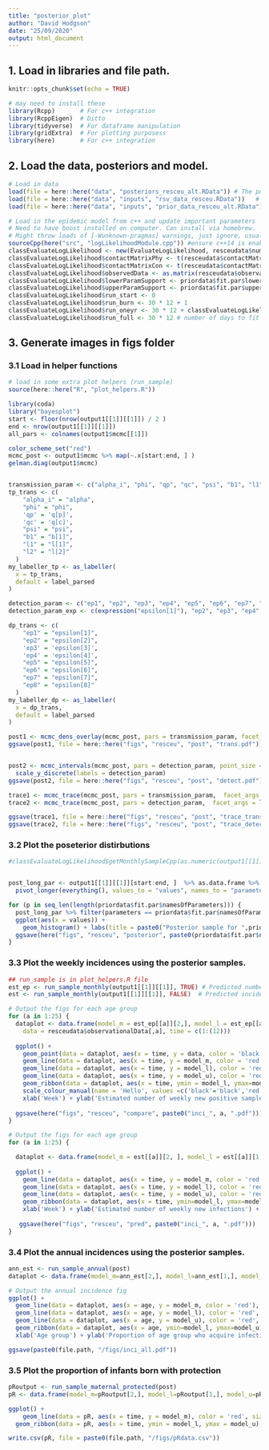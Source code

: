 ```yaml
---
title: "posterior_plot"
author: "David Hodgson"
date: "25/09/2020"
output: html_document
---
```


## 1. Load in libraries and file path.

```r
knitr::opts_chunk$set(echo = TRUE)

# may need to install these
library(Rcpp)       # For c++ integration
library(RcppEigen)  # Ditto
library(tidyverse)  # For dataframe manipulation
library(gridExtra)  # For plotting purposess 
library(here)       # For c++ integration

```

## 2. Load the data, posteriors and model.

```r

# Load in data
load(file = here::here("data", "posteriors_resceu_alt.RData")) # The posteriors from the true model
load(file = here::here("data", "inputs", "rsv_data_resceu.RData"))   # Load in model data, including observation data (which is made up i.e. not the same as I used in the paper).
load(file = here::here("data", "inputs", "prior_data_resceu_alt.RData"))   # Load in model data, including observation data (which is made up i.e. not the same as I used in the paper).

# Load in the epidemic model from c++ and update important parameters
# Need to have boost installed on computer. Can install via homebrew.
# Might throw loads of [-Wunknown-pragmas] warnings, just ignore, usually an issue with the coompiler.
sourceCpp(here("src", "logLikelihoodModule.cpp")) #ensure c++14 is enabled
classEvaluateLogLikelihood <- new(EvaluateLogLikelihood, resceudata$numberDailyLiveBirths, resceudata$population, resceudata$ageGroupBoundary) # Calls class
classEvaluateLogLikelihood$contactMatrixPhy <- t(resceudata$contactMatrixPhy)
classEvaluateLogLikelihood$contactMatrixCon <- t(resceudata$contactMatrixCon)
classEvaluateLogLikelihood$observedData <- as.matrix(resceudata$observationalData)
classEvaluateLogLikelihood$lowerParamSupport <- priordata$fit.par$lowerParSupport
classEvaluateLogLikelihood$upperParamSupport <- priordata$fit.par$upperParSupport
classEvaluateLogLikelihood$run_start <- 0
classEvaluateLogLikelihood$run_burn <- 30 * 12 + 1
classEvaluateLogLikelihood$run_oneyr <- 30 * 12 + classEvaluateLogLikelihood$run_burn
classEvaluateLogLikelihood$run_full <- 30 * 12 # number of days to fit the data and model to

```

## 3. Generate images in figs folder
### 3.1 Load in helper functions

```r

# load in some extra plot helpers (run_sample)
source(here::here("R", "plot_helpers.R"))

```

```r

library(coda)
library("bayesplot")
start <- floor(nrow(output1[[1]][[1]]) / 2 )
end <- nrow(output1[[1]][[1]])
all_pars <- colnames(output1$mcmc[[1]]) 

color_scheme_set("red")
mcmc_post <- output1$mcmc %>% map(~.x[start:end, ] )
gelman.diag(output1$mcmc)


transmission_param <- c("alpha_i", "phi", "qp", "qc", "psi", "b1", "l1", "l2" )
tp_trans <- c(
    "alpha_i" = "alpha",
    "phi" = "phi",
    'qp' = 'q[p]', 
    'qc' = 'q[c]',
    "psi" = "psi", 
    "b1" = "b[1]", 
    "l1" = "l[1]", 
    "l2" = "l[2]"
  )
my_labeller_tp <- as_labeller(
  x = tp_trans,
  default = label_parsed
)

detection_param <- c("ep1", "ep2", "ep3", "ep4", "ep5", "ep6", "ep7", "ep8")
detection_param_exp <- c(expression("epsilon[1]"), "ep2", "ep3", "ep4", "ep5", "ep6", "ep7", "ep8")

dp_trans <- c(
    "ep1" = "epsilon[1]",
    "ep2" = "epsilon[2]",
    'ep3' = 'epsilon[3]', 
    'ep4' = 'epsilon[4]',
    "ep5" = "epsilon[5]", 
    "ep6" = "epsilon[6]", 
    "ep7" = "epsilon[7]", 
    "ep8" = "epsilon[8]"
  )
my_labeller_dp <- as_labeller(
  x = dp_trans,
  default = label_parsed
)

post1 <- mcmc_dens_overlay(mcmc_post, pars = transmission_param, facet_args = list(labeller = my_labeller_tp))
ggsave(post1, file = here::here("figs", "resceu", "post", "trans.pdf"))


post2 <- mcmc_intervals(mcmc_post, pars = detection_param, point_size = 2) + 
  scale_y_discrete(labels = detection_param)
ggsave(post2, file = here::here("figs", "resceu", "post", "detect.pdf"))

trace1 <- mcmc_trace(mcmc_post, pars = transmission_param,  facet_args = list(labeller = my_labeller_tp))
trace2 <- mcmc_trace(mcmc_post, pars = detection_param,  facet_args = list(labeller = my_labeller_dp))

ggsave(trace1, file = here::here("figs", "resceu", "post", "trace_trans.pdf"))
ggsave(trace2, file = here::here("figs", "resceu", "post", "trace_detect.pdf"))


```

### 3.2 Plot the poseterior distirbutions

```r

#classEvaluateLogLikelihood$getMonthlySampleCpp(as.numeric(output1[[1]][[1]][9999, ]), FALSE)


post_long_par <- output1[[1]][[1]][start:end, ]  %>% as.data.frame %>%
  pivot_longer(everything(), values_to = "values", names_to = "parameters")

for (p in seq_len(length(priordata$fit.par$namesOfParameters))) {
  post_long_par %>% filter(parameters == priordata$fit.par$namesOfParameters[p]) %>% 
  ggplot(aes(x = values)) +
    geom_histogram() + labs(title = paste0("Posterior sample for ",priordata$fit.par$namesOfParameters[p]))
  ggsave(here("figs", "resceu", "posterior", paste0(priordata$fit.par$namesOfParameters[p], ".pdf")))
}

```

### 3.3 Plot the weekly incidences using the posterior samples.

```r

## run_sample is in plot_helpers.R file
est_ep <- run_sample_monthly(output1[[1]][[1]], TRUE) # Predicted number of positive samples (useful for comparing the model-predicted incidence with the data)
est <- run_sample_monthly(output1[[1]][[1]], FALSE)  # Predicted incidence

# Output the figs for each age group
for (a in 1:25) {
  dataplot <- data.frame(model_m = est_ep[[a]][2,], model_l = est_ep[[a]][1,], model_u = est_ep[[a]][3,], 
    data = resceudata$observationalData[,a], time = c(1:(12)))
  
  ggplot() +
    geom_point(data = dataplot, aes(x = time, y = data, color = 'black'), size=0.5, alpha=0.5) +
    geom_line(data = dataplot, aes(x = time, y = model_m, color = 'red'), size=0.4, linetype="dotted") +
    geom_line(data = dataplot, aes(x = time, y = model_l), color = 'red', size=0.4, alpha=0.5) +
    geom_line(data = dataplot, aes(x = time, y = model_u), color = 'red', size=0.4, alpha=0.5) +
    geom_ribbon(data = dataplot, aes(x = time, ymin = model_l, ymax=model_u), fill="red", alpha=0.5) + 
    scale_colour_manual(name = 'Hello', values =c('black'='black','red'='red'), labels = c('Observational data','Model-predicted')) + 
    xlab('Week') + ylab('Estimated number of weekly new positive samples') + ggtitle(paste("Age group", a))
  
  ggsave(here("figs", "resceu", "compare", paste0("inci_", a, ".pdf")))
}

# Output the figs for each age group
for (a in 1:25) {

  dataplot <- data.frame(model_m = est[[a]][2, ], model_l = est[[a]][1, ], model_u = est[[a]][3, ], time = c(1:(12)))
  
  ggplot() +
    geom_line(data = dataplot, aes(x = time, y = model_m, color = 'red'), size=0.4, linetype="dotted") +
    geom_line(data = dataplot, aes(x = time, y = model_l), color = 'red', size=0.4, alpha=0.5) +
    geom_line(data = dataplot, aes(x = time, y = model_u), color = 'red', size=0.4, alpha=0.5) +
    geom_ribbon(data = dataplot, aes(x = time, ymin=model_l, ymax=model_u), fill="red", alpha=0.5) + 
    xlab('Week') + ylab('Estimated number of weekly new infections') + ggtitle(paste("Age group", a))
  
   ggsave(here("figs", "resceu", "pred", paste0("inci_", a, ".pdf")))
}

```

### 3.4 Plot the annual incidences using the posterior samples.

```r

ann_est <- run_sample_annual(post)
dataplot <- data.frame(model_m=ann_est[2,], model_l=ann_est[1,], model_u=ann_est[3,], age=1:ageGroupNumber)

# Output the annual incidence fig
ggplot() + 
  geom_line(data = dataplot, aes(x = age, y = model_m, color = 'red'), size=0.4, linetype="dotted") +
  geom_line(data = dataplot, aes(x = age, y = model_l), color = 'red', size=0.4, alpha=0.5) +
  geom_line(data = dataplot, aes(x = age, y = model_u), color = 'red', size=0.4, alpha=0.5) +
  geom_ribbon(data = dataplot, aes(x = age, ymin=model_l, ymax=model_u), fill="red", alpha=0.5) + 
  xlab('Age group') + ylab('Proportion of age group who acquire infection  annually') + ggtitle("Annual incidence")

ggsave(paste0(file.path, "/figs/inci_all.pdf"))

```

### 3.5 Plot the proportion of infants born with protection

```r

pRoutput <- run_sample_maternal_protected(post)
pR <- data.frame(model_m=pRoutput[2,], model_l=pRoutput[1,], model_u=pRoutput[3,], time=1:364)

ggplot() + 
    geom_line(data = pR, aes(x = time, y = model_m), color = 'red', size=0.4, alpha=0.5) +
  geom_ribbon(data = pR, aes(x = time, ymin = model_l, ymax = model_u), fill="red", alpha=0.5)

write.csv(pR, file = paste0(file.path, "/figs/pRdata.csv"))

```
